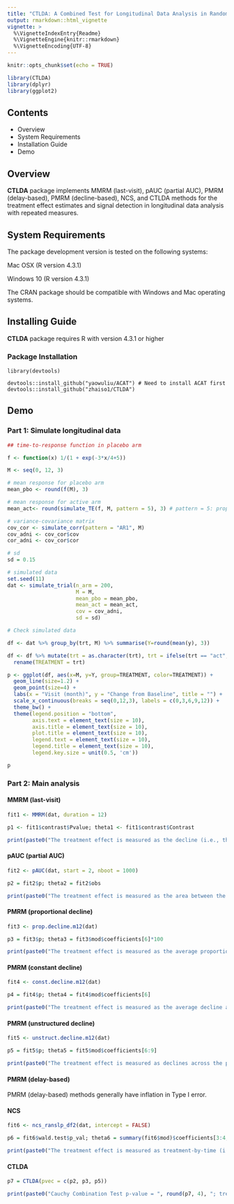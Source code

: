 ```yaml
---
title: "CTLDA: A Combined Test for Longitudinal Data Analysis in Randomized Clinical Trials"
output: rmarkdown::html_vignette
vignette: >
  %\VignetteIndexEntry{Readme}
  %\VignetteEngine{knitr::rmarkdown}
  %\VignetteEncoding{UTF-8}
---
```


```r
knitr::opts_chunk$set(echo = TRUE)
```

```r
library(CTLDA)
library(dplyr)
library(ggplot2)
```

## Contents

- Overview
- System Requirements
- Installation Guide
- Demo

## Overview

**CTLDA** package implements MMRM (last-visit), pAUC (partial AUC), PMRM (delay-based), PMRM (decline-based), NCS, and CTLDA methods for the treatment effect estimates and signal detection in longitudinal data analysis with repeated measures.

## System Requirements

The package development version is tested on the following systems:

Mac OSX (R version 4.3.1)  

Windows 10 (R version 4.3.1)

The CRAN package should be compatible with Windows and Mac operating systems.

## Installing Guide

**CTLDA** package requires R with version 4.3.1 or higher

### Package Installation

```
library(devtools)

devtools::install_github("yaowuliu/ACAT") # Need to install ACAT first
devtools::install_github("zhaiso1/CTLDA")
```

## Demo

### Part 1: Simulate longitudinal data

```r
## time-to-response function in placebo arm

f <- function(x) 1/(1 + exp(-3*x/4+5))
```

```r
M <- seq(0, 12, 3)

# mean response for placebo arm
mean_pbo <- round(f(M), 3)

# mean response for active arm
mean_act<- round(simulate_TE(f, M, pattern = 5), 3) # pattern = 5: proportional decline

# variance-covariance matrix
cov_cor <- simulate_corr(pattern = "AR1", M)
cov_adni <- cov_cor$cov
cor_adni <- cov_cor$cor

# sd
sd = 0.15

# simulated data
set.seed(11)
dat <- simulate_trial(n_arm = 200,
                      M = M,
                      mean_pbo = mean_pbo,
                      mean_act = mean_act,
                      cov = cov_adni,
                      sd = sd)
```

```r
# Check simulated data

df <- dat %>% group_by(trt, M) %>% summarise(Y=round(mean(y), 3))

df <- df %>% mutate(trt = as.character(trt), trt = ifelse(trt == "act", "Active", "Placebo")) %>%
  rename(TREATMENT = trt)

p <- ggplot(df, aes(x=M, y=Y, group=TREATMENT, color=TREATMENT)) + 
  geom_line(size=1.2) +
  geom_point(size=4) +
  labs(x = "Visit (month)", y = "Change from Baseline", title = "") +
  scale_x_continuous(breaks = seq(0,12,3), labels = c(0,3,6,9,12)) +
  theme_bw() +
  theme(legend.position = "bottom",
        axis.text = element_text(size = 10),
        axis.title = element_text(size = 10),
        plot.title = element_text(size = 10),
        legend.text = element_text(size = 10),
        legend.title = element_text(size = 10),
        legend.key.size = unit(0.5, 'cm'))

p
```

### Part 2: Main analysis

#### MMRM (last-visit)

```r
fit1 <- MMRM(dat, duration = 12)

p1 <- fit1$contrast$Pvalue; theta1 <- fit1$contrast$Contrast

print(paste0("The treatment effect is measured as the decline (i.e., the vertical difference) at the last visit, which equals to ", round(theta1, 2), "; p-value = ", round(p1, 3)))
```

#### pAUC (partial AUC)

```r
fit2 <- pAUC(dat, start = 2, nboot = 1000)

p2 = fit2$p; theta2 = fit2$obs

print(paste0("The treatment effect is measured as the area between the active and placebo curves over the post-baseline visits, which equals to ", round(theta2, 2), "; p-value = ", round(p2, 3)))
```

#### PMRM (proportional decline)

```r
fit3 <- prop.decline.m12(dat)

p3 = fit3$p; theta3 = fit3$mod$coefficients[6]*100

print(paste0("The treatment effect is measured as the average proportion of decline across the post-baseline visits, which equals to ", round(theta3, 2), "%; p-value = ", round(p3, 6)))
```

#### PMRM (constant decline)

```r
fit4 <- const.decline.m12(dat)

p4 = fit4$p; theta4 = fit4$mod$coefficients[6]

print(paste0("The treatment effect is measured as the average decline across the post-baseline visits, which equals to ", round(theta4, 2), "; p-value = ", round(p4, 3)))
```

#### PMRM (unstructured decline)

```r
fit5 <- unstruct.decline.m12(dat)

p5 = fit5$p; theta5 = fit5$mod$coefficients[6:9]

print(paste0("The treatment effect is measured as declines across the post-baseline visits, which equal to ", paste0(round(theta5, 2), collapse = ", "), ", respectively; p-value = ", round(p5, 3)))
```

#### PMRM (delay-based)

PMRM (delay-based) methods generally have inflation in Type I error.

#### NCS

```r
fit6 <- ncs_ranslp_df2(dat, intercept = FALSE)

p6 = fit6$wald.test$p_val; theta6 = summary(fit6$mod)$coefficients[3:4,1]

print(paste0("The treatment effect is measured as treatment-by-time (i.e., basis functions of time) interaction coefficients, which equal to ", paste0(round(theta6, 2), collapse = ", "), ", respectively; p-value = ", round(p6, 3)))
```

#### CTLDA

```r
p7 = CTLDA(pvec = c(p2, p3, p5))

print(paste0("Cauchy Combination Test p-value = ", round(p7, 4), "; treatment effect measurement is not available for CTLDA method"))
```

